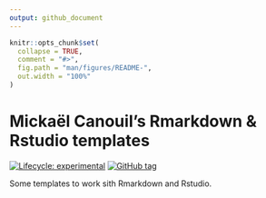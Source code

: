 ```yaml
---
output: github_document
---
```


<!-- README.md is generated from README.Rmd. Please edit that file -->

```r
knitr::opts_chunk$set(
  collapse = TRUE,
  comment = "#>",
  fig.path = "man/figures/README-",
  out.width = "100%"
)
```

# Mickaël Canouil's Rmarkdown & Rstudio templates

<!-- badges: start -->
[![Lifecycle: experimental](https://img.shields.io/badge/lifecycle-experimental-orange.svg)](https://www.tidyverse.org/lifecycle/#experimental)
[![GitHub tag](https://img.shields.io/github/tag/mcanouil/mctemplates.svg?label=latest tag&include_prereleases)](https://github.com/mcanouil/mctemplates)
<!-- badges: end -->

Some templates to work sith Rmarkdown and Rstudio.
